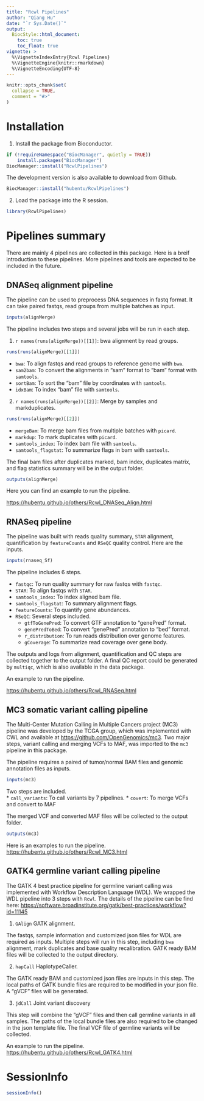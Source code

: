 ```yaml
---
title: "Rcwl Pipelines"
author: "Qiang Hu"
date: "`r Sys.Date()`"
output:
  BiocStyle::html_document:
    toc: true
    toc_float: true
vignette: >
  %\VignetteIndexEntry{Rcwl Pipelines}
  %\VignetteEngine{knitr::rmarkdown}
  %\VignetteEncoding{UTF-8}
---
```


```r
knitr::opts_chunk$set(
  collapse = TRUE,
  comment = "#>"
)
```

# Installation
1. Install the package from Bioconductor.

```r
if (!requireNamespace("BiocManager", quietly = TRUE))
    install.packages("BiocManager")
BiocManager::install("RcwlPipelines")
```
The development version is also available to download from Github. 
```r
BiocManager::install("hubentu/RcwlPipelines")
```

2. Load the package into the R session.
```r
library(RcwlPipelines)
```

# Pipelines summary
There are mainly 4 pipelines are collected in this package. Here is a
breif introduction to these pipelines. More pipelines and tools are
expected to be included in the future.

## DNASeq alignment pipeline
The pipeline can be used to preprocess DNA sequences in fastq
format. It can take paired fastqs, read groups from multiple batches
as input.

```r
inputs(alignMerge)
```

The pipeline includes two steps and several jobs will be run in each
step.

1. ``r names(runs(alignMerge))[[1]]``: bwa alignment by read groups.
```r
runs(runs(alignMerge)[[1]])
```
	
   * `bwa`: To align fastqs and read groups to reference genome with `bwa`.
   * `sam2bam`: To convert the alignments in "sam" format to "bam"
     format with `samtools`.
   * `sortBam`: To sort the "bam" file by coordinates with `samtools`.
   * `idxBam`: To index "bam" file with `samtools`.
  
2. ``r names(runs(alignMerge))[[2]]``: Merge by samples and markduplicates.
```r
runs(runs(alignMerge)[[2]])
```

   * `mergeBam`: To merge bam files from multiple batches with `picard`.
   * `markdup`: To mark duplicates with `picard`.
   * `samtools_index`: To index bam file with `samtools`.
   * `samtools_flagstat`: To summarize flags in bam with `samtools`.

The final bam files after duplicates marked, bam index, duplicates
matrix, and flag statistics summary will be in the output folder.

```r
outputs(alignMerge)
```

Here you can find an example to run the pipeline.

<https://hubentu.github.io/others/Rcwl_DNASeq_Align.html>

## RNASeq pipeline
The pipeline was built with reads quality summary, `STAR` alignment,
quantification by `featureCounts` and `RSeQC` quality control. Here
are the inputs.

```r
inputs(rnaseq_Sf)
```

The pipeline includes 6 steps.

* `fastqc`: To run quality summary for raw fastqs with `fastqc`.
* `STAR`: To align fastqs with `STAR`.
* `samtools_index`: To index aligned bam file.
* `samtools_flagstat`: To summary alignment flags.
* `featureCounts`: To quantify gene abundances.
* `RSeQC`: Several steps included.\
	- `gtfToGenePred`: To convert GTF annotation to "genePred" format.
	- `genePredToBed`: To convert "genePred" annotation to "bed" format.
	- `r_distribution`: To run reads distribution over genome features.
	- `gCoverage`: To summarize read coverage over gene body.

The outputs and logs from alignment, quantification and QC steps are
collected together to the output folder. A final QC report could be
generated by `multiqc`, which is also available in the data package.

An example to run the pipeline.

<https://hubentu.github.io/others/Rcwl_RNASeq.html>

## MC3 somatic variant calling pipeline
The Multi-Center Mutation Calling in Multiple Cancers project (MC3)
pipeline was developed by the TCGA group, which was implemented with
CWL and available at <https://github.com/OpenGenomics/mc3>. Two major
steps, variant calling and merging VCFs to MAF, was imported to the
`mc3` pipeline in this package.

The pipeline requires a paired of tumor/normal BAM files and genomic
annotation files as inputs.

```r
inputs(mc3)
```

Two steps are included.\
* `call_variants`: To call variants by 7 pipelines.
* `covert`: To merge VCFs and convert to MAF

The merged VCF and converted MAF files will be collected to the output
folder.

```r
outputs(mc3)
```

Here is an examples to run the pipeline.\
<https://hubentu.github.io/others/Rcwl_MC3.html>

## GATK4 germline variant calling pipeline
The GATK 4 best practice pipeline for germline variant calling was
implemented with Workflow Description Language (WDL). We wrapped the
WDL pipeline into 3 steps with `Rcwl`. The details of the pipeline can
be find here:
<https://software.broadinstitute.org/gatk/best-practices/workflow?id=11145>

1. `GAlign` GATK alignment.

The fastqs, sample information and customized json files for WDL are
required as inputs. Multiple steps will run in this step, including
`bwa` alignment, mark duplicates and base quality recalibration. GATK
ready BAM files will be collected to the output directory.

2. `hapCall` HaplotypeCaller.

The GATK ready BAM and customized json files are inputs in this
step. The local paths of GATK bundle files are required to be modified
in your json file. A "gVCF" files will be generated.

3. `jdCall` Joint variant discovery

This step will combine the "gVCF" files and then call germline
variants in all samples. The paths of the local bundle files are also
required to be changed in the json template file. The final VCF file
of germline variants will be collected.

An example to run the pipeline.\
<https://hubentu.github.io/others/Rcwl_GATK4.html>

# SessionInfo
```r
sessionInfo()
```
